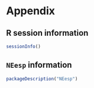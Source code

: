 # Appendix

## R session information
```r
sessionInfo()
```

## `NEesp` information
```r
packageDescription("NEesp")
```